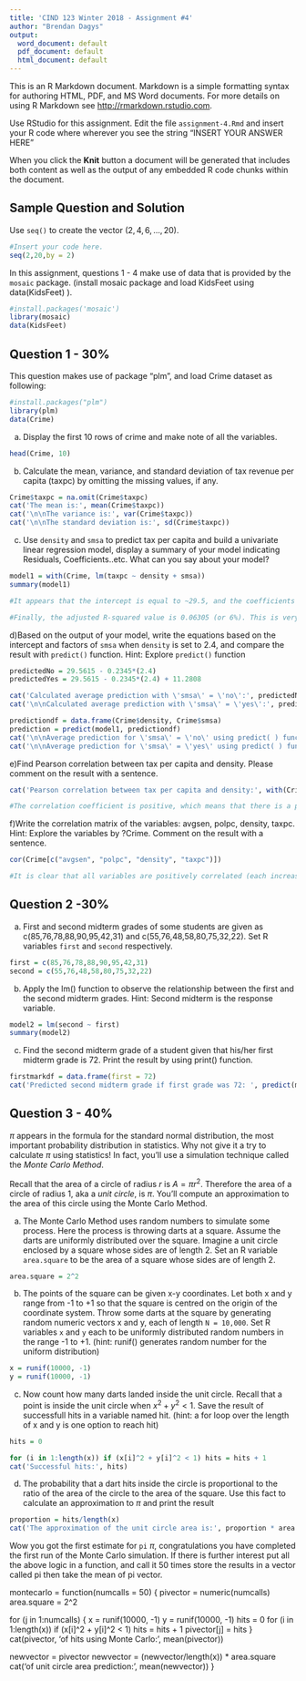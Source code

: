 ```yaml
---
title: 'CIND 123 Winter 2018 - Assignment #4'
author: "Brendan Dagys"
output:
  word_document: default
  pdf_document: default
  html_document: default
---
```


This is an R Markdown document. Markdown is a simple formatting syntax for authoring HTML, PDF, and MS Word documents. For more details on using R Markdown see <http://rmarkdown.rstudio.com>.

Use RStudio for this assignment. 
Edit the file `assignment-4.Rmd` and insert your R code where wherever you see the string "INSERT YOUR ANSWER HERE"

When you click the **Knit** button a document will be generated that includes both content as well as the output of any embedded R code chunks within the document. 


## Sample Question and Solution

Use `seq()` to create the vector $(2,4,6,\ldots,20)$.

```r
#Insert your code here.
seq(2,20,by = 2)
```
In this assignment, questions 1 - 4 make use of data that is provided by the
`mosaic` package.  (install mosaic package and load KidsFeet using data(KidsFeet) ). 
```r
#install.packages('mosaic')
library(mosaic)
data(KidsFeet)
```


## Question 1 - 30%
This question makes use of package "plm", and load Crime dataset as following:
```r
#install.packages("plm")
library(plm) 
data(Crime)
```

a) Display the first 10 rows of crime and make note of all the variables.
```r
head(Crime, 10)
```
b) Calculate the mean, variance, and standard deviation of tax revenue per capita (taxpc) by omitting the missing values, if any.
```r
Crime$taxpc = na.omit(Crime$taxpc)
cat('The mean is:', mean(Crime$taxpc))
cat('\n\nThe variance is:', var(Crime$taxpc))
cat('\n\nThe standard deviation is:', sd(Crime$taxpc))
```
c) Use `density` and `smsa` to predict tax per capita and build a univariate linear regression model, display a summary of your model indicating Residuals, Coefficients..etc. What can you say about your model? 
```r
model1 = with(Crime, lm(taxpc ~ density + smsa))
summary(model1)

#It appears that the intercept is equal to ~29.5, and the coefficients for 'density' and 'smsa' (with a value of 'yes') are -0.2345 and 11.2808, respectively. This indicates that as the density of people per square mile increases, the tax revenue per capita slightly decreases. As well, the coefficient of 11.2808 for 'smsayes' (standard metropolitan statistical area) shows a positive relationship between 'smsa' and the 'taxpc' value. The p-values indicate that the result for 'density' are not very significant (0.66), and the result for 'smsayes' is very significant (3.22e-05).

#Finally, the adjusted R-squared value is 0.06305 (or 6%). This is very low, and indicates that the regression model explains a small percentage of the variation of the response data.
```
d)Based on the output of your model, write the equations based on the intercept and factors of `smsa` when `density` is set to 2.4, and compare the result with `predict()` function. Hint: Explore `predict()` function
```r
predictedNo = 29.5615 - 0.2345*(2.4)
predictedYes = 29.5615 - 0.2345*(2.4) + 11.2808

cat('Calculated average prediction with \'smsa\' = \'no\':', predictedNo)
cat('\n\nCalculated average prediction with \'smsa\' = \'yes\':', predictedYes)

predictiondf = data.frame(Crime$density, Crime$smsa)
prediction = predict(model1, predictiondf)
cat('\n\nAverage prediction for \'smsa\' = \'no\' using predict( ) function:', mean(prediction[Crime$smsa == 'no']))
cat('\n\nAverage prediction for \'smsa\' = \'yes\' using predict( ) function:', mean(prediction[Crime$smsa == 'yes']))
```

e)Find Pearson correlation between tax per capita and density. Please comment on the result with a sentence.
```r
cat('Pearson correlation between tax per capita and density:', with(Crime, cor(taxpc, density)))

#The correlation coefficient is positive, which means that there is a positive relationship between the two variables; as one increases, so does the other. The correlation between the two is not so great, however, as the maximum possible correlation is 1, and the correlation in this case is 1/5 of that. So, overall, there is slight positive correlation.
```
f)Write the correlation matrix of the variables: avgsen, polpc, density, taxpc. Hint: Explore the variables by ?Crime. Comment on the result with a sentence.
```r
cor(Crime[c("avgsen", "polpc", "density", "taxpc")])

#It is clear that all variables are positively correlated (each increases with an increase in the other) with the exception of 'polpc' x 'density', which makes sense, as the number of police officers per person will decrease as the count of people per square mile increases.
```


## Question 2 -30%
 
a) First and second midterm grades of some students are given as c(85,76,78,88,90,95,42,31) and c(55,76,48,58,80,75,32,22). Set R variables `first` and `second` respectively.
```r
first = c(85,76,78,88,90,95,42,31)
second = c(55,76,48,58,80,75,32,22)
```
b) Apply the lm() function to observe the relationship between the first and the second midterm grades. Hint: Second midterm is the response variable.
```r
model2 = lm(second ~ first)
summary(model2)
```
c) Find the second midterm grade of a student given that his/her first midterm grade is 72. Print the result by using print() function. 
```r
firstmarkdf = data.frame(first = 72)
cat('Predicted second midterm grade if first grade was 72: ', predict(model2, firstmarkdf))
```


## Question 3 - 40%

$\pi$ appears in the formula for the standard normal distribution, the most important probability distribution in statistics. Why not give it a try to calculate $\pi$ using statistics! In fact, you'll use a simulation technique called the *Monte Carlo Method*.

Recall that the area of a circle of radius $r$ is $A = \pi r^2$. Therefore the area of a circle of radius 1, aka a *unit circle*, is $\pi$. You'll compute an approximation to the area of this circle using the Monte Carlo Method.

a) The Monte Carlo Method uses random numbers to simulate some process. Here the process is throwing darts at a square. Assume the darts are uniformly distributed over the square. Imagine a unit circle enclosed by a square whose sides are of length 2. Set an R variable `area.square` to be the area of a square whose sides are of length 2.

```r
area.square = 2^2
```
b) The points of the square can be given x-y coordinates. Let both x and y range from -1 to +1 so that the square is centred on the origin of the coordinate system. Throw some darts at the square by generating random numeric vectors x and y, each of length `N = 10,000`. Set R variables `x` and `y` each to be uniformly distributed random numbers in the range -1 to +1.
(hint: runif() generates random number for the uniform distribution)
```r
x = runif(10000, -1)
y = runif(10000, -1)
```
c) Now count how many darts landed inside the unit circle. Recall that a point is inside the unit circle when $x^2 + y^2 < 1$. Save the result of successfull hits in a variable named hit. 
(hint: a for loop over the length of x and y is one option to reach hit)
```r
hits = 0

for (i in 1:length(x)) if (x[i]^2 + y[i]^2 < 1) hits = hits + 1
cat('Successful hits:', hits)
```
d) The probability that a dart hits inside the circle is proportional to the ratio of the area of the circle to the area of the square. Use this fact to calculate an approximation to $\pi$ and print the result
```r
proportion = hits/length(x)
cat('The approximation of the unit circle area is:', proportion * area.square)
```
Wow you got the first estimate for `pi` $\pi$, congratulations you have completed the first run of the Monte Carlo simulation.
If there is further interest put all the above logic in a function, and call it 50 times store the results in a vector called pi then take the mean of pi vector. 

montecarlo = function(numcalls = 50) {
  pivector = numeric(numcalls)
  area.square = 2^2

  for (j in 1:numcalls) {
    x = runif(10000, -1)
    y = runif(10000, -1)
    hits = 0
    for (i in 1:length(x)) if (x[i]^2 + y[i]^2 < 1) hits = hits + 1
    pivector[j] = hits
  }
  cat(pivector, '\n\nMean of hits using Monte Carlo:', mean(pivector))
  
  newvector = pivector
  newvector = (newvector/length(x)) * area.square
  cat('\n\nMean of unit circle area prediction:', mean(newvector))
}
